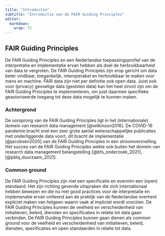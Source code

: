 ```yaml
---
title: "Introductie"
subtitle: "Introductie van de FAIR Guiding Principles"
editor: 
  markdown: 
    wrap: 72
---
```


## FAIR Guiding Principles

De FAIR Guiding Principles en een Nederlandse toepassingsprofiel van de
interpretatie en implementatie ervan hebben als doel de herbruikbaarheid
van data te vergroten. De FAIR Guiding Principles zijn erop gericht om
data beter vindbaar, toegankelijk, interoperabel en herbruikbaar te
maken voor mens en machine. FAIR data zijn niet per definitie ook open
data. Juist ook voor (privacy) gevoelige data (gesloten data) kan het
heel zinvol zijn om de FAIR Guiding Principles te implementeren, om
juist daarmee specifieke geautoriseerde toegang tot deze data mogelijk
te kunnen maken.

### Achtergrond

De oorsprong van de FAIR Guiding Principles ligt in het (internationale)
domein van research data management [@wilkinson2016]. De COVID-19
pandemie bracht snel een zeer grote aantal wetenschappelijke publicaties
met onderliggende data voort, dit bracht de implementatie
[@jacobsen2020] van de FAIR Guiding Principles in een stroomversnelling.
Het succes van de FAIR Guiding Principles wekte ook buiten het domein
van research data management belangstelling [@bfs_onderzoek_2021],
[@pblq_duurzaam_2021].

### Common ground

De FAIR Guiding Principles zijn niet een specificatie en evenmin een (open) standaard. Het zijn
richting gevende uitspraken die zich internationaal hebben bewezen en die nu
met good practices voor de interpretatie en implemenatie ervan ontleend
aan de praktijk van de Nederlandse overheid expliciet maken van hetgeen waarin
vaak al impliciet wordt voorzien. De FAIR Guiding Principles kunnen de veelheid en
verscheidenheid van initiatieven, beleid, diensten en specificaties in
relatie tot data gaan verbinden. De FAIR Guiding Principles kunnen gaan dienen als common ground voor de veelheid en
verscheidenheid van initiatieven, beleid, diensten, specificaties en
open standaarden in relatie tot data.


